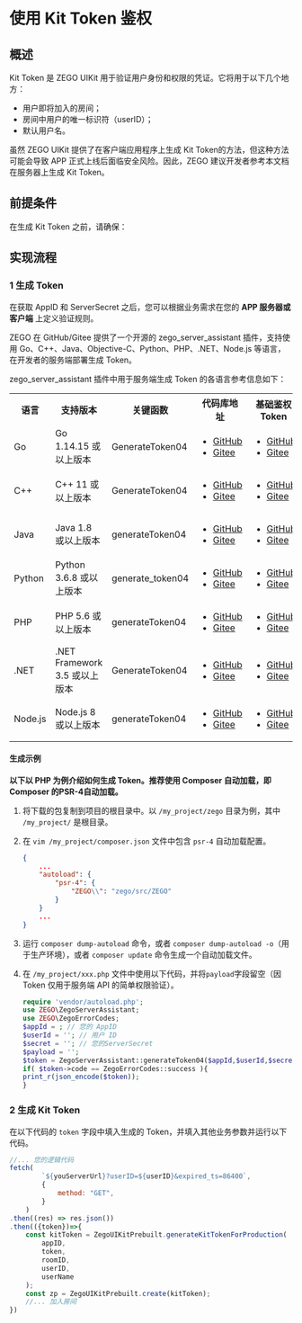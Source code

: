 
# 使用 Kit Token 鉴权


## 概述

Kit Token 是 ZEGO UIKit 用于验证用户身份和权限的凭证。它将用于以下几个地方：
- 用户即将加入的房间；
- 房间中用户的唯一标识符（userID）；
- 默认用户名。

虽然 ZEGO UIKit 提供了在客户端应用程序上生成 Kit Token的方法，但这种方法可能会导致 APP 正式上线后面临安全风险。因此，ZEGO 建议开发者参考本文档在服务器上生成 Kit Token。

## 前提条件

在生成 Kit Token 之前，请确保：
<CreateAccountAndServices/>


## 实现流程

### 1 生成 Token


<GenerateTemporaryToken />

在获取 AppID 和 ServerSecret 之后，您可以根据业务需求在您的 **APP 服务器或客户端** 上定义验证规则。

ZEGO 在 GitHub/Gitee 提供了一个开源的 zego_server_assistant 插件，支持使用 Go、C++、Java、Objective-C、Python、PHP、.NET、Node.js 等语言，在开发者的服务端部署生成 Token。

zego_server_assistant 插件中用于服务端生成 Token 的各语言参考信息如下：

<table>
<tbody><tr>
<th>语言</th>
<th>支持版本</th>
<th>关键函数</th>
<th>代码库地址</th>
<th>基础鉴权 Token</th>
</tr>
<tr>
<td>Go</td>
<td>Go 1.14.15 或以上版本</td>
<td>GenerateToken04</td>
<td><ul><li><a target="_blank" href="https://github.com/zegoim/zego_server_assistant/tree/release/github/token/go/src/token04">GitHub</a></li><li><a target="_blank" href="https://gitee.com/zegodev_admin/zego_server_assistant/tree/release/github/token/go/src/token04">Gitee</a></li></ul></td>
<td><ul><li><a target="_blank" href="https://github.com/zegoim/zego_server_assistant/blob/release/github/token/go/sample/token04/sample-base.go">GitHub</a></li><li><a target="_blank" href="https://gitee.com/zegodev_admin/zego_server_assistant/blob/release/github/token/go/sample/token04/sample-base.go">Gitee</a></li></ul></td>
</tr>
<tr>
<td>C++</td>
<td>C++ 11 或以上版本</td>
<td>GenerateToken04</td>
<td><ul><li><a target="_blank" href="https://github.com/zegoim/zego_server_assistant/blob/release/github/token/c%2B%2B/token04">GitHub</a></li><li><a target="_blank" href="https://gitee.com/zegodev_admin/zego_server_assistant/tree/release/github/token/c++/token04">Gitee</a></li></ul></td>
<td><ul><li><a target="_blank" href="https://github.com/zegoim/zego_server_assistant/blob/release/github/token/c%2B%2B/token04/sample/demo/main.cc">GitHub</a></li><li><a target="_blank" href="https://gitee.com/zegodev_admin/zego_server_assistant/blob/release/github/token/c%2B%2B/token04/sample/demo/main.cc">Gitee</a></li></ul></td>
</tr>
<tr>
<td>Java</td>
<td>Java 1.8 或以上版本</td>
<td>generateToken04</td>
<td><ul><li><a target="_blank" href="https://github.com/zegoim/zego_server_assistant/tree/release/github/token/java/token04">GitHub</a></li><li><a target="_blank" href="https://gitee.com/zegodev_admin/zego_server_assistant/tree/release/github/token/java/token04">Gitee</a></li></ul></td>
<td><ul><li><a target="_blank" href="https://github.com/zegoim/zego_server_assistant/blob/release/github/token/java/token04/src/im/zego/serverassistant/sample/Token04SampleBase.java">GitHub</a></li><li><a target="_blank" href="https://gitee.com/zegodev_admin/zego_server_assistant/blob/release/github/token/java/token04/src/im/zego/serverassistant/sample/Token04SampleBase.java">Gitee</a></li></ul></td>
</tr>
<tr>
<td>Python</td>
<td>Python 3.6.8 或以上版本</td>
<td>generate_token04</td>
<td><ul><li><a target="_blank" href="https://github.com/zegoim/zego_server_assistant/tree/release/github/token/python/token04">GitHub</a></li><li><a target="_blank" href="https://gitee.com/zegodev_admin/zego_server_assistant/tree/release/github/token/python/token04">Gitee</a></li></ul></td>
<td><ul><li><a target="_blank" href="https://github.com/zegoim/zego_server_assistant/blob/release/github/token/python/token04/test/base_sample.py">GitHub</a></li><li><a target="_blank" href="https://gitee.com/zegodev_admin/zego_server_assistant/blob/release/github/token/python/token04/test/base_sample.py">Gitee</a></li></ul></td>
</tr>
<tr>
<td>PHP</td>
<td>PHP 5.6 或以上版本</td>
<td>generateToken04</td>
<td><ul><li><a target="_blank" href="https://github.com/zegoim/zego_server_assistant/tree/release/github/token/php/token04">GitHub</a></li><li><a target="_blank" href="https://gitee.com/zegodev_admin/zego_server_assistant/tree/release/github/token/php/token04">Gitee</a></li></ul></td>
<td><ul><li><a target="_blank" href="https://github.com/zegoim/zego_server_assistant_php/blob/main/test/test.php">GitHub</a></li><li><a target="_blank" href="https://gitee.com/zegodev_admin/zego_server_assistant/blob/release/github/token/php/token04/test/test.php">Gitee</a></li></ul></td>
</tr>
<tr>
<td>.NET</td>
<td>.NET Framework 3.5 或以上版本</td>
<td>GenerateToken04</td>
<td><ul><li><a target="_blank" href="https://github.com/zegoim/zego_server_assistant/tree/release/github/token/.net/token04">GitHub</a></li><li><a target="_blank" href="https://gitee.com/zegodev_admin/zego_server_assistant/tree/release/github/token/.net/token04">Gitee</a></li></ul></td>
<td><ul><li><a target="_blank" href="https://github.com/zegoim/zego_server_assistant/blob/feature/token04/token/.net/token04/demo/WindowsFormsApp1/Form1.cs">GitHub</a></li><li><a target="_blank" href="https://gitee.com/zegodev_admin/zego_server_assistant/blob/feature/token04/token/.net/token04/demo/WindowsFormsApp1/Form1.cs">Gitee</a></li></ul></td>
</tr>
<tr>
<td>Node.js</td>
<td>Node.js 8 或以上版本</td>
<td>generateToken04</td>
<td><ul><li><a target="_blank" href="https://github.com/zegoim/zego_server_assistant/tree/release/github/token/nodejs/token04">GitHub</a></li><li><a target="_blank" href="https://gitee.com/zegodev_admin/zego_server_assistant/tree/release/github/token/nodejs/token04">Gitee</a></li></ul></td>
<td><ul><li><a target="_blank" href="https://github.com/zegoim/zego_server_assistant/blob/release/github/token/nodejs/token04/sample/sample-base.js">GitHub</a></li><li><a target="_blank" href="https://gitee.com/zegodev_admin/zego_server_assistant/blob/release/github/token/nodejs/token04/sample/sample-base.js">Gitee</a></li></ul></td>
</tr>
</tbody></table>

#### 生成示例

**以下以 PHP 为例介绍如何生成 Token。推荐使用 Composer 自动加载，即 Composer 的PSR-4自动加载。**

1. 将下载的包复制到项目的根目录中。以 `/my_project/zego` 目录为例，其中 `/my_project/` 是根目录。

2. 在 `vim /my_project/composer.json` 文件中包含 `psr-4` 自动加载配置。

    ```json
    {
        ...
        "autoload": {
            "psr-4": {
                "ZEGO\\": "zego/src/ZEGO"
            }
        }
        ...
    }
    ```

3. 运行 `composer dump-autoload` 命令，或者 `composer dump-autoload -o`（用于生产环境），或者 `composer update` 命令生成一个自动加载文件。

4. 在 `/my_project/xxx.php` 文件中使用以下代码，并将`payload`字段留空（因 Token 仅用于服务端 API 的简单权限验证）。

    ```php
    require 'vendor/autoload.php';
    use ZEGO\ZegoServerAssistant;
    use ZEGO\ZegoErrorCodes;
    $appId = ; // 您的 AppID
    $userId = ''; // 用户 ID
    $secret = ''; // 您的ServerSecret
    $payload = '';
    $token = ZegoServerAssistant::generateToken04($appId,$userId,$secret,3600,$payload);
    if( $token->code == ZegoErrorCodes::success ){
    print_r(json_encode($token));
    }
    ```

### 2 生成 Kit Token

在以下代码的 `token` 字段中填入生成的 Token，并填入其他业务参数并运行以下代码。

```js
//... 您的逻辑代码
fetch(
        `${youServerUrl}?userID=${userID}&expired_ts=86400`,
        {
            method: "GET",
        }
    )
.then((res) => res.json())
.then(({token})=>{
    const kitToken = ZegoUIKitPrebuilt.generateKitTokenForProduction(
        appID,
        token,
        roomID,
        userID,
        userName
    );
    const zp = ZegoUIKitPrebuilt.create(kitToken);
    //... 加入房间
})
```
